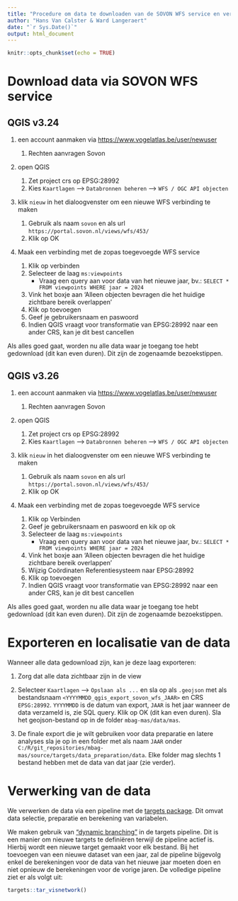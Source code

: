 ```yaml
---
title: "Procedure om data te downloaden van de SOVON WFS service en verwerking via targets pipeline"
author: "Hans Van Calster & Ward Langeraert"
date: "`r Sys.Date()`"
output: html_document
---
```


```r
knitr::opts_chunk$set(echo = TRUE)
```

# Download data via SOVON WFS service
## QGIS v3.24

1.  een account aanmaken via <https://www.vogelatlas.be/user/newuser>

    1.   Rechten aanvragen Sovon

1.  open QGIS
    
    1. Zet project crs op EPSG:28992
    1. Kies `Kaartlagen` --\> `Databronnen beheren` --\> `WFS / OGC API objecten`

1.  klik `nieuw` in het dialoogvenster om een nieuwe WFS verbinding te maken

    1.   Gebruik als naam `sovon` en als url `https://portal.sovon.nl/views/wfs/453/`
    1.   Klik op OK

1.  Maak een verbinding met de zopas toegevoegde WFS service

    1.   Klik op verbinden
    1.   Selecteer de laag `ms:viewpoints`
         -  Vraag een query aan voor data van het nieuwe jaar, bv.: `SELECT * FROM viewpoints WHERE jaar = 2024`
    1.   Vink het boxje aan 'Alleen objecten bevragen die het huidige zichtbare bereik overlappen'
    1.   Klik op toevoegen
    1.   Geef je gebruikersnaam en paswoord
    1.   Indien QGIS vraagt voor transformatie van EPSG:28992 naar een ander CRS, kan je dit best cancellen

Als alles goed gaat, worden nu alle data waar je toegang toe hebt gedownload (dit kan even duren).
Dit zijn de zogenaamde bezoekstippen.

## QGIS v3.26

1.  een account aanmaken via <https://www.vogelatlas.be/user/newuser>

    1.   Rechten aanvragen Sovon

1.  open QGIS
    
    1. Zet project crs op EPSG:28992
    1. Kies `Kaartlagen` --\> `Databronnen beheren` --\> `WFS / OGC API objecten`

1.  klik `nieuw` in het dialoogvenster om een nieuwe WFS verbinding te maken

    1.   Gebruik als naam `sovon` en als url `https://portal.sovon.nl/views/wfs/453/`
    1.   Klik op OK

1.  Maak een verbinding met de zopas toegevoegde WFS service

    1.   Klik op Verbinden
    1.   Geef je gebruikersnaam en paswoord en kik op ok
    1.   Selecteer de laag `ms:viewpoints`
         -  Vraag een query aan voor data van het nieuwe jaar, bv.: `SELECT * FROM viewpoints WHERE jaar = 2024`
    1.   Vink het boxje aan 'Alleen objecten bevragen die het huidige zichtbare bereik overlappen'
    1.   Wijzig Coördinaten Referentiesysteem naar EPSG:28992
    1.   Klik op toevoegen
    1.   Indien QGIS vraagt voor transformatie van EPSG:28992 naar een ander CRS, kan je dit best cancellen

Als alles goed gaat, worden nu alle data waar je toegang toe hebt gedownload (dit kan even duren).
Dit zijn de zogenaamde bezoekstippen.

# Exporteren en localisatie van de data

Wanneer alle data gedownload zijn, kan je deze laag exporteren:

1.  Zorg dat alle data zichtbaar zijn in de view

1.  Selecteer `Kaartlagen` --\> `Opslaan als ...` en sla op als `.geojson` met als bestandsnaam `<YYYYMMDD_qgis_export_sovon_wfs_JAAR>` en CRS `EPSG:28992`.
    `YYYYMMDD` is de datum van export, `JAAR` is het jaar wanneer de data verzameld is, zie SQL query.
    Klik op OK (dit kan even duren).
    Sla het geojson-bestand op in de folder `mbag-mas/data/mas`.
    
1.  De finale export die je wilt gebruiken voor data preparatie en latere analyses sla je op in een folder met als naam `JAAR` onder `C:/R/git_repositories/mbag-mas/source/targets/data_preparation/data`.
    Elke folder mag slechts 1 bestand hebben met de data van dat jaar (zie verder).

# Verwerking van de data 

We verwerken de data via een pipeline met de [targets package](https://books.ropensci.org/targets/).
Dit omvat data selectie, preparatie en berekening van variabelen.

We maken gebruik van ["dynamic branching"](https://books.ropensci.org/targets/dynamic.html) in de targets pipeline.
Dit is een manier om nieuwe targets te definiëren terwijl de pipeline actief is.
Hierbij wordt een nieuwe target gemaakt voor elk bestand.
Bij het toevoegen van een nieuwe dataset van een jaar, zal de pipeline bijgevolg enkel de berekeningen voor de data van het nieuwe jaar moeten doen en niet opnieuw de berekeningen voor de vorige jaren.
De volledige pipeline ziet er als volgt uit:

```r
targets::tar_visnetwork()
```

